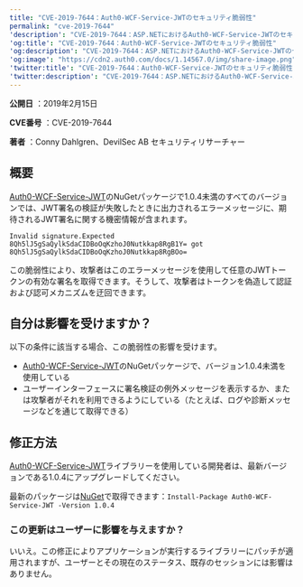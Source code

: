 ```yaml
---
title: "CVE-2019-7644：Auth0-WCF-Service-JWTのセキュリティ脆弱性"
permalink: "cve-2019-7644"
'description': "CVE-2019-7644：ASP.NETにおけるAuth0-WCF-Service-JWTのセキュリティ脆弱性"
'og:title': "CVE-2019-7644：Auth0-WCF-Service-JWTのセキュリティ脆弱性"
'og:description': "CVE-2019-7644：ASP.NETにおけるAuth0-WCF-Service-JWTのセキュリティ脆弱性"
'og:image': "https://cdn2.auth0.com/docs/1.14567.0/img/share-image.png"
'twitter:title': "CVE-2019-7644：Auth0-WCF-Service-JWTのセキュリティ脆弱性"
'twitter:description': "CVE-2019-7644：ASP.NETにおけるAuth0-WCF-Service-JWTのセキュリティ脆弱性"
---
```


**公開日** ：2019年2月15日

**CVE番号** ：CVE-2019-7644

**著者** ：Conny Dahlgren、DevilSec AB セキュリティリサーチャー

## 概要

[Auth0-WCF-Service-JWT](https://www.nuget.org/packages/Auth0-WCF-Service-JWT/)のNuGetパッケージで1.0.4未満のすべてのバージョンでは、<Tooltip data-tooltip-id="react-containers-DefinitionTooltip-3" href="/ja-jp/glossary?term=json-web-token" tip="JSON Web Token（JWT）: 二者間のクレームを安全に表現するために使用される標準IDトークン形式（および多くの場合、アクセストークン形式）。" cta="用語集の表示">JWT</Tooltip>署名の検証が失敗したときに出力されるエラーメッセージに、期待されるJWT署名に関する機密情報が含まれます。

`Invalid signature.Expected 8Qh5lJ5gSaQylkSdaCIDBoOqKzhoJ0Nutkkap8RgB1Y= got 8Qh5lJ5gSaQylkSdaCIDBoOqKzhoJ0Nutkkap8RgBOo=`

この脆弱性により、攻撃者はこのエラーメッセージを使用して任意のJWTトークンの有効な署名を取得できます。そうして、攻撃者はトークンを偽造して認証および認可メカニズムを迂回できます。

## 自分は影響を受けますか？

以下の条件に該当する場合、この脆弱性の影響を受けます。

* [Auth0-WCF-Service-JWT](https://www.nuget.org/packages/Auth0-WCF-Service-JWT/)のNuGetパッケージで、バージョン1.0.4未満を使用している
* ユーザーインターフェースに署名検証の例外メッセージを表示するか、または攻撃者がそれを利用できるようにしている（たとえば、ログや診断メッセージなどを通じて取得できる）

## 修正方法

[Auth0-WCF-Service-JWT](https://www.nuget.org/packages/Auth0-WCF-Service-JWT/)ライブラリーを使用している開発者は、最新バージョンである1.0.4にアップグレードしてください。

最新のパッケージは[NuGet](https://www.nuget.org)で取得できます：`Install-Package Auth0-WCF-Service-JWT -Version 1.0.4`

### この更新はユーザーに影響を与えますか？

いいえ。この修正によりアプリケーションが実行するライブラリーにパッチが適用されますが、ユーザーとその現在のステータス、既存のセッションには影響はありません。